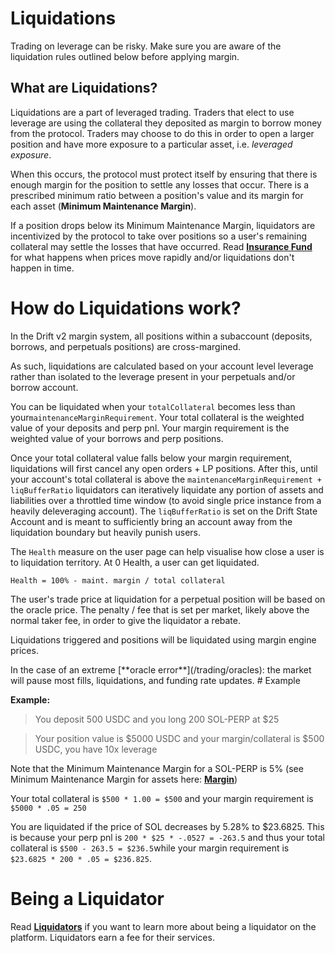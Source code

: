 
# Liquidations

<Callout type="warning" emoji="⚠️">
    Trading on leverage can be risky. Make sure you are aware of the liquidation rules outlined below before applying margin.
</Callout>

## What are Liquidations?  

Liquidations are a part of leveraged trading. Traders that elect to use leverage are using the collateral they deposited as margin to borrow money from the protocol. Traders may choose to do this in order to open a larger position and have more exposure to a particular asset, i.e. *leveraged exposure*.  

When this occurs, the protocol must protect itself by ensuring that there is enough margin for the position to settle any losses that occur. There is a prescribed minimum ratio between a position's value and its margin for each asset (**Minimum Maintenance Margin**).

If a position drops below its Minimum Maintenance Margin, liquidators are incentivized by the protocol to take over positions so a user's remaining collateral may settle the losses that have occurred. Read [**Insurance Fund**](/insurance-fund/insurance-fund-intro) for what happens when prices move rapidly and/or liquidations don't happen in time.  

# How do Liquidations work?  

In the Drift v2 margin system, all positions within a subaccount (deposits, borrows, and perpetuals positions) are cross-margined.

As such, liquidations are calculated based on your account level leverage rather than isolated to the leverage present in your perpetuals and/or borrow account.  

You can be liquidated when your `totalCollateral` becomes less than your`maintenanceMarginRequirement`. Your total collateral is the weighted value of your deposits and perp pnl. Your margin requirement is the weighted value of your borrows and perp positions.  

Once your total collateral value falls below your margin requirement, liquidations will first cancel any open orders + LP positions. After this, until your account's total collateral is above the `maintenanceMarginRequirement + liqBufferRatio` liquidators can iteratively liquidate any portion of assets and liabilities over a throttled time window (to avoid single price instance from a heavily deleveraging account). The `liqBufferRatio` is set on the Drift State Account and is meant to sufficiently bring an account away from the liquidation boundary but heavily punish users.  

The `Health` measure on the user page can help visualise how close a user is to liquidation territory. At 0 Health, a user can get liquidated.

`Health = 100% - maint. margin / total collateral`

The user's trade price at liquidation for a perpetual position will be based on the oracle price. The penalty / fee that is set per market, likely above the normal taker fee, in order to give the liquidator a rebate.  

Liquidations triggered and positions will be liquidated using margin engine prices.

<Callout type="error" emoji="️🚫">
In the case of an extreme [**oracle error**](/trading/oracles): the market will pause most fills, liquidations, and funding rate updates.
</Callout>
# Example

**Example:**

> You deposit 500 USDC and you long 200 SOL-PERP at $25

> Your position value is $5000 USDC and your margin/collateral is $500 USDC, you have 10x leverage

Note that the Minimum Maintenance Margin for a SOL-PERP is 5% (see Minimum Maintenance Margin for assets here: [**Margin**](/trading/margin))

Your total collateral is `$500 * 1.00 = $500` and your margin requirement is `$5000 * .05 = 250`

You are liquidated if the price of SOL decreases by 5.28% to $23.6825. This is because your perp pnl is `200 * $25 * -.0527 = -263.5` and thus your total collateral is `$500 - 263.5 = $236.5`while your margin requirement is `$23.6825 * 200 * .05 = $236.825`.

# Being a Liquidator

Read [**Liquidators**](/liquidations/liquidators) if you want to learn more about being a liquidator on the platform. Liquidators earn a fee for their services.  

